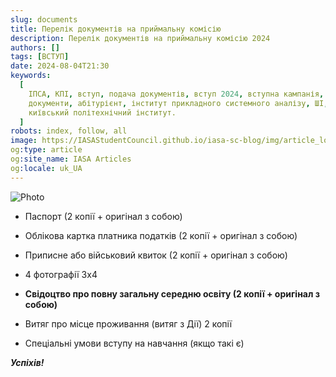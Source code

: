 ```yaml
---
slug: documents
title: Перелік документів на приймальну комісію
description: Перелік документів на приймальну комісію 2024
authors: []
tags: [ВСТУП]
date: 2024-08-04T21:30
keywords:
  [
    ІПСА, КПІ, вступ, подача документів, вступ 2024, вступна кампанія, приймальна комісія, 
    документи, абітурієнт, інститут прикладного системного аналізу, ШІ, СП, ММСА, університет, 
    київський політехнічний інститут.
  ]
robots: index, follow, all
image: https://IASAStudentCouncil.github.io/iasa-sc-blog/img/article_logos/documents_logo.png
og:type: article
og:site_name: IASA Articles
og:locale: uk_UA
---
```


![Photo](./photo.png)

<!--truncate-->

+ Паспорт (2 копії + оригінал з собою)

+ Облікова картка платника податків (2 копії + оригінал з собою)

+ Приписне або військовий квиток (2 копії + оригінал з собою)

+ 4 фотографії 3х4

+ **Свідоцтво про повну загальну середню освіту (2 копії + оригінал з собою)**

+ Витяг про місце проживання (витяг з Дії) 2 копії

+ Спеціальні умови вступу на навчання (якщо такі є) 


***Успіхів!***
